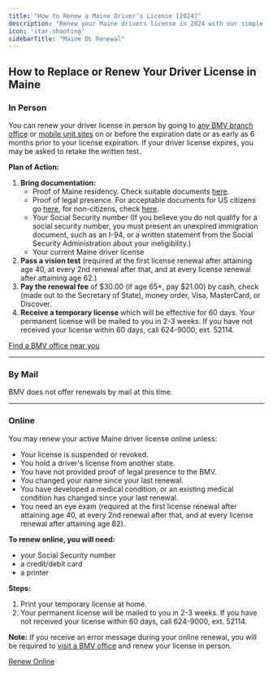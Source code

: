```yaml
---
title: "How to Renew a Maine Driver's License [2024]"
description: "Renew your Maine drivers license in 2024 with our simple, step-by-step guide. Find all the necessary requirements, forms, fees, and online renewal options to ensure a hassle-free experience. Stay legal and avoid fines - start your renewal process now!"
icon: 'star-shooting'
sidebarTitle: "Maine DL Renewal"
---
```


## How to Replace or Renew Your Driver License in Maine

### In Person

You can renew your driver license in person by going to [any BMV branch office](https://driving-tests.org/dmv-near-me/maine-dmv-office-locations/) or [mobile unit sites](https://www.maine.gov/sos/bmv/locations/index.html#mobile) on or before the expiration date or as early as 6 months prior to your license expiration. If your driver license expires, you may be asked to retake the written test.

**Plan of Action:**
1. **Bring documentation:**
   - Proof of Maine residency. Check suitable documents [here](http://www.maine.gov/sos/bmv/licenses/residency.html).
   - Proof of legal presence. For acceptable documents for US citizens go [here](https://www.maine.gov/sos/bmv/licenses/citizen.html), for non-citizens, check [here](https://www.maine.gov/sos/bmv/licenses/noncitizen.html).
   - Your Social Security number (If you believe you do not qualify for a social security number, you must present an unexpired immigration document, such as an I-94, or a written statement from the Social Security Administration about your ineligibility.)
   - Your current Maine driver license
2. **Pass a vision test** (required at the first license renewal after attaining age 40, at every 2nd renewal after that, and at every license renewal after attaining age 62.)
3. **Pay the renewal fee** of $30.00 (if age 65+, pay $21.00) by cash, check (made out to the Secretary of State), money order, Visa, MasterCard, or Discover.
4. **Receive a temporary license** which will be effective for 60 days. Your permanent license will be mailed to you in 2-3 weeks. If you have not received your license within 60 days, call 624-9000, ext. 52114.

[Find a BMV office near you](https://driving-tests.org/dmv-near-me/)

---

### By Mail

BMV does not offer renewals by mail at this time.

---

### Online

You may renew your active Maine driver license online unless:
- Your license is suspended or revoked.
- You hold a driver's license from another state.
- You have not provided proof of legal presence to the BMV.
- You changed your name since your last renewal.
- You have developed a medical condition, or an existing medical condition has changed since your last renewal.
- You need an eye exam (required at the first license renewal after attaining age 40, at every 2nd renewal after that, and at every license renewal after attaining age 62).

**To renew online, you will need:**
- your Social Security number
- a credit/debit card
- a printer

**Steps:**
1. Print your temporary license at home.
2. Your permanent license will be mailed to you in 2-3 weeks. If you have not received your license within 60 days, call 624-9000, ext. 52114.

**Note:** If you receive an error message during your online renewal, you will be required to [visit a BMV office](https://driving-tests.org/dmv-near-me/maine-dmv-office-locations/) and renew your license in person.

[Renew Online](http://www.maine.gov/online/bmv/dlr/)
